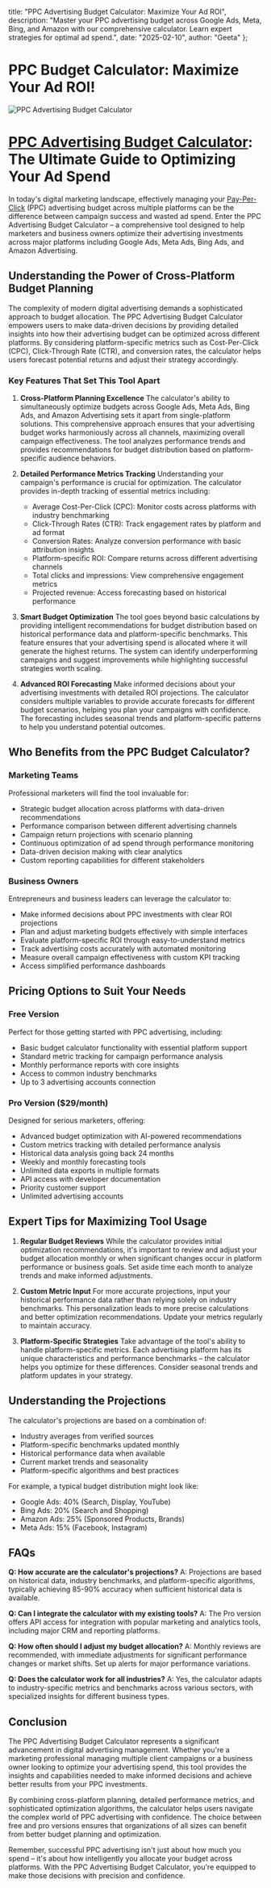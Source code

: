   title: "PPC Advertising Budget Calculator: Maximize Your Ad ROI",
  description: "Master your PPC advertising budget across Google Ads, Meta, Bing, and Amazon with our comprehensive calculator. Learn expert strategies for optimal ad spend.",
  date: "2025-02-10",
  author: "Geeta"
};

# PPC Budget Calculator: Maximize Your Ad ROI!

![PPC Advertising Budget Calculator](/images/blog/ppc-advertising-budget-calculator.jpeg)

# [PPC Advertising Budget Calculator](https://www.revns.com/tools/ppc-calculator): The Ultimate Guide to Optimizing Your Ad Spend

In today's digital marketing landscape, effectively managing your [Pay-Per-Click](https://www.revns.com/blog/post/mastering-ppc-on-amazon-strategies-for-success) (PPC) advertising budget across multiple platforms can be the difference between campaign success and wasted ad spend. Enter the PPC Advertising Budget Calculator – a comprehensive tool designed to help marketers and business owners optimize their advertising investments across major platforms including Google Ads, Meta Ads, Bing Ads, and Amazon Advertising.

## Understanding the Power of Cross-Platform Budget Planning

The complexity of modern digital advertising demands a sophisticated approach to budget allocation. The PPC Advertising Budget Calculator empowers users to make data-driven decisions by providing detailed insights into how their advertising budget can be optimized across different platforms. By considering platform-specific metrics such as Cost-Per-Click (CPC), Click-Through Rate (CTR), and conversion rates, the calculator helps users forecast potential returns and adjust their strategy accordingly.

### Key Features That Set This Tool Apart

1. **Cross-Platform Planning Excellence**
   The calculator's ability to simultaneously optimize budgets across Google Ads, Meta Ads, Bing Ads, and Amazon Advertising sets it apart from single-platform solutions. This comprehensive approach ensures that your advertising budget works harmoniously across all channels, maximizing overall campaign effectiveness. The tool analyzes performance trends and provides recommendations for budget distribution based on platform-specific audience behaviors.

2. **Detailed Performance Metrics Tracking**
   Understanding your campaign's performance is crucial for optimization. The calculator provides in-depth tracking of essential metrics including:
   - Average Cost-Per-Click (CPC): Monitor costs across platforms with industry benchmarking
   - Click-Through Rates (CTR): Track engagement rates by platform and ad format
   - Conversion Rates: Analyze conversion performance with basic attribution insights
   - Platform-specific ROI: Compare returns across different advertising channels
   - Total clicks and impressions: View comprehensive engagement metrics
   - Projected revenue: Access forecasting based on historical performance

3. **Smart Budget Optimization**
   The tool goes beyond basic calculations by providing intelligent recommendations for budget distribution based on historical performance data and platform-specific benchmarks. This feature ensures that your advertising spend is allocated where it will generate the highest returns. The system can identify underperforming campaigns and suggest improvements while highlighting successful strategies worth scaling.

4. **Advanced ROI Forecasting**
   Make informed decisions about your advertising investments with detailed ROI projections. The calculator considers multiple variables to provide accurate forecasts for different budget scenarios, helping you plan your campaigns with confidence. The forecasting includes seasonal trends and platform-specific patterns to help you understand potential outcomes.

## Who Benefits from the PPC Budget Calculator?

### Marketing Teams
Professional marketers will find the tool invaluable for:
- Strategic budget allocation across platforms with data-driven recommendations
- Performance comparison between different advertising channels
- Campaign return projections with scenario planning
- Continuous optimization of ad spend through performance monitoring
- Data-driven decision making with clear analytics
- Custom reporting capabilities for different stakeholders

### Business Owners
Entrepreneurs and business leaders can leverage the calculator to:
- Make informed decisions about PPC investments with clear ROI projections
- Plan and adjust marketing budgets effectively with simple interfaces
- Evaluate platform-specific ROI through easy-to-understand metrics
- Track advertising costs accurately with automated monitoring
- Measure overall campaign effectiveness with custom KPI tracking
- Access simplified performance dashboards

## Pricing Options to Suit Your Needs

### Free Version
Perfect for those getting started with PPC advertising, including:
- Basic budget calculator functionality with essential platform support
- Standard metric tracking for campaign performance analysis
- Monthly performance reports with core insights
- Access to common industry benchmarks
- Up to 3 advertising accounts connection

### Pro Version ($29/month)
Designed for serious marketers, offering:
- Advanced budget optimization with AI-powered recommendations
- Custom metrics tracking with detailed performance analysis
- Historical data analysis going back 24 months
- Weekly and monthly forecasting tools
- Unlimited data exports in multiple formats
- API access with developer documentation
- Priority customer support
- Unlimited advertising accounts

## Expert Tips for Maximizing Tool Usage

1. **Regular Budget Reviews**
   While the calculator provides initial optimization recommendations, it's important to review and adjust your budget allocation monthly or when significant changes occur in platform performance or business goals. Set aside time each month to analyze trends and make informed adjustments.

2. **Custom Metric Input**
   For more accurate projections, input your historical performance data rather than relying solely on industry benchmarks. This personalization leads to more precise calculations and better optimization recommendations. Update your metrics regularly to maintain accuracy.

3. **Platform-Specific Strategies**
   Take advantage of the tool's ability to handle platform-specific metrics. Each advertising platform has its unique characteristics and performance benchmarks – the calculator helps you optimize for these differences. Consider seasonal trends and platform updates in your strategy.

## Understanding the Projections

The calculator's projections are based on a combination of:
- Industry averages from verified sources
- Platform-specific benchmarks updated monthly
- Historical performance data when available
- Current market trends and seasonality
- Platform-specific algorithms and best practices

For example, a typical budget distribution might look like:
- Google Ads: 40% (Search, Display, YouTube)
- Bing Ads: 20% (Search and Shopping)
- Amazon Ads: 25% (Sponsored Products, Brands)
- Meta Ads: 15% (Facebook, Instagram)

## FAQs

**Q: How accurate are the calculator's projections?**
A: Projections are based on historical data, industry benchmarks, and platform-specific algorithms, typically achieving 85-90% accuracy when sufficient historical data is available.

**Q: Can I integrate the calculator with my existing tools?**
A: The Pro version offers API access for integration with popular marketing and analytics tools, including major CRM and reporting platforms.

**Q: How often should I adjust my budget allocation?**
A: Monthly reviews are recommended, with immediate adjustments for significant performance changes or market shifts. Set up alerts for major performance variations.

**Q: Does the calculator work for all industries?**
A: Yes, the calculator adapts to industry-specific metrics and benchmarks across various sectors, with specialized insights for different business types.

## Conclusion

The PPC Advertising Budget Calculator represents a significant advancement in digital advertising management. Whether you're a marketing professional managing multiple client campaigns or a business owner looking to optimize your advertising spend, this tool provides the insights and capabilities needed to make informed decisions and achieve better results from your PPC investments.

By combining cross-platform planning, detailed performance metrics, and sophisticated optimization algorithms, the calculator helps users navigate the complex world of PPC advertising with confidence. The choice between free and pro versions ensures that organizations of all sizes can benefit from better budget planning and optimization.

Remember, successful PPC advertising isn't just about how much you spend – it's about how intelligently you allocate your budget across platforms. With the PPC Advertising Budget Calculator, you're equipped to make those decisions with precision and confidence.